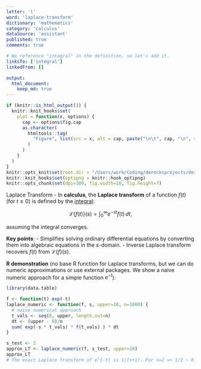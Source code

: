 ```yaml
---
letter: 'l'
word: 'laplace-transform'
dictionary: 'mathematics'
category: 'calculus'
dataSource: 'assistant'
published: true
comments: true

# We reference "integral" in the definition, so let's add it.
linksTo: ['integral']
linkedFrom: []

output:
  html_document:
    keep_md: true
---
```


```r
if (knitr::is_html_output()) {
  knitr::knit_hooks$set(
    plot = function(x, options) {
      cap <- options$fig.cap
      as.character(
        htmltools::tag(
          "Figure", list(src = x, alt = cap, paste("\n\t", cap, "\n", sep=""))
        )
      )
    }
  )
}
knitr::opts_knit$set(root.dir = "/Users/work/Coding/derecksprojects/derecksnotes.com-playground/derecksnotes.com/client/src/app/dictionaries/mathematics/definitions")
knitr::knit_hooks$set(optipng = knitr::hook_optipng)
knitr::opts_chunk$set(dpi=300, fig.width=10, fig.height=7)
```

<a id="laplace-transform">Laplace Transform</a> - In **calculus**, the **Laplace transform** of a function $f(t)$ (for $t \ge 0$) is defined by the [integral](#integral):

$$
\mathcal{L}\{f(t)\}(s) = \int_0^\infty e^{-st} f(t)\, dt,
$$

assuming the integral converges.

**Key points**:
- Simplifies solving ordinary differential equations by converting them into algebraic equations in the $s$-domain.
- Inverse Laplace transform recovers $f(t)$ from $\mathcal{L}\{f\}(s)$.

**R demonstration** (no base R function for Laplace transforms, but we can do numeric approximations or use external packages. We show a naive numeric approach for a simple function $e^{-t}$):

```r
library(data.table)

f <- function(t) exp(-t)
laplace_numeric <- function(f, s, upper=10, n=1000) {
  # naive numerical approach
  t_vals <- seq(0, upper, length.out=n)
  dt <- (upper - 0)/n
  sum( exp(-s * t_vals) * f(t_vals) ) * dt
}

s_test <- 2
approx_LT <- laplace_numeric(f, s_test, upper=10)
approx_LT
# The exact Laplace transform of e^{-t} is 1/(s+1). For s=2 => 1/3 ~ 0.3333
```
